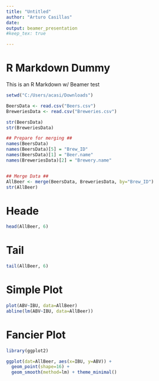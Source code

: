 ```yaml
---
title: "Untitled"
author: "Arturo Casillas"
date: 
output: beamer_presentation
#keep_tex: true

---
```


# R Markdown Dummy

This is an R Markdown w/ Beamer test 

```r
setwd("C:/Users/acasi/Downloads")

BeersData <- read.csv("Beers.csv")
BreweriesData <- read.csv("Breweries.csv")

str(BeersData)
str(BreweriesData)

## Prepare for merging ##
names(BeersData)
names(BeersData)[5] = "Brew_ID"
names(BeersData)[1] = "Beer.name"
names(BreweriesData)[2] = "Brewery.name"


## Merge Data ##
AllBeer <- merge(BeersData, BreweriesData, by="Brew_ID")
str(AllBeer)
```
# Heade

```r
head(AllBeer, 6)
```

# Tail

```r
tail(AllBeer, 6)
```

# Simple Plot

```r
plot(ABV~IBU, data=AllBeer)
abline(lm(ABV~IBU, data=AllBeer))
```


# Fancier Plot

```r
library(ggplot2)

ggplot(dat=AllBeer, aes(x=IBU, y=ABV)) + 
  geom_point(shape=16) + 
  geom_smooth(method=lm) + theme_minimal() 
```

